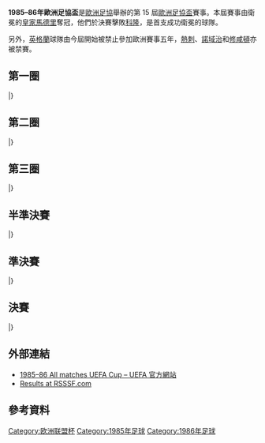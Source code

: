 {{noteTA
|G1=football
|G2=uefa
}}
{{Infobox 國際足球賽事賽季
| tourney_name          = 歐洲足協盃
| year                  = 1985–86
| image                 = 
| size                  = 
| caption               = 
| edition               = 15
| defending_champ_other = {{flagicon|ESP}} [[皇家馬德里足球俱樂部|皇家馬德里]]
| dates                 = 1985年9月11日–1986年5月6日
| num_teams             = 64 隊
| associations          = 31
| champion_other        = {{flagicon|ESP}} [[皇家馬德里足球俱樂部|皇家馬德里]]
| count                 = 2
| second_other          = {{flagicon|FRG}} [[科隆足球俱樂部|科隆]]
| matches               = 
| goals                 = 
| attendance            = 
| top_scorer            = 
| player                = 
| prevseason            = [[1984–85年歐洲足協盃|1984–85]]
| nextseason            = [[1986–87年歐洲足協盃|1986–87]]
}}

'''1985–86年歐洲足協盃'''是[[歐洲足協|歐洲足協]]舉辦的第 15 屆[[歐洲足協盃|歐洲足協盃]]賽事。本屆賽事由衛冕的[[皇家馬德里足球俱樂部|皇家馬德里]]奪冠，他們於決賽擊敗[[科隆足球俱樂部|科隆]]，是首支成功衛冕的球隊。

另外，[[英格蘭|英格蘭]]球隊由今屆開始被禁止參加歐洲賽事五年，[[托特納姆熱刺足球俱樂部|熱刺]]、[[諾維奇城足球俱樂部|諾域治]]和[[南安普敦足球俱樂部|修咸頓]]亦被禁賽。

== 第一圈 ==
{{TwoLeg start}}
{{TwoLegResult|'''[[科隆足球俱樂部|科隆]]'''|FRG| 2–1 |[[希洪競技|希杭]]|ESP|0–0|2–1}}
{{TwoLegResult|[[AEK雅典足球會|AEK雅典]]|GRE| 1–5 |'''[[皇家馬德里足球俱樂部|皇家馬德里]]'''|ESP|1–0|0–5}}
{{TwoLegResult|[[歐塞爾足球俱樂部|歐塞爾]]|FRA| 3–4 |'''[[AC米蘭|AC米蘭]]'''|ITA|3–1|0–3}}
{{TwoLegResult|[[尼科西亞希臘人競技足球俱樂部|尼科西亞]]|CYP| 4–6 |'''[[索菲亞火車頭足球俱樂部|索菲亞火車頭]]'''|BUL|2–2|2–4{{aet}}}}
{{TwoLegResult|'''[[畢爾巴鄂競技俱樂部|畢爾包]]'''|ESP| 5–1 |[[貝西克塔斯體操俱樂部|比錫達斯]]|TUR|4–1|1–0}}
{{TwoLegResult|[[博維斯塔足球會|博維斯塔]]|POR| 5–6 |'''[[布魯日足球俱樂部|布魯日]]'''|BEL|4–3|1–3}}
{{TwoLegResult|[[波希米亞人足球俱樂部|波希米亞人]]|IRL| 4–7 |'''[[鄧迪聯足球俱樂部|登地聯]]'''|SCO|2–5|2–2}}
{{TwoLegResult|'''[[門興格拉德巴赫足球俱樂部|慕遜加柏]]'''|FRG| 3–1 |[[波茲南萊克足球俱樂部|列治普斯納]]|POL|1–1|2–0}}
{{TwoLegResult|[[高利寧足球會|高利寧]]|NIR| 1–6 |'''[[萊比錫火車頭足球俱樂部|萊比錫火車頭]]'''|GDR|1–1|0–5}}
{{TwoLegResult|[[布加勒斯特迪納摩足球俱樂部|布加勒斯特戴拿模]]|ROU|var2=1965| 2–2{{agr}} |'''[[瓦爾達足球俱樂部|華達]]'''|YUG|2–1|0–1}}
{{TwoLegResult|[[貝根阿弗尼爾足球會|貝根阿弗尼爾]]|LUX| 0–6 |'''[[PSV燕豪芬|PSV燕豪芬]]'''|NED|0–2|0–4}}
{{TwoLegResult|'''[[奧德薩切爾諾莫列茨足球俱樂部|祖奴摩勒斯]]'''|URS| 4–4{{agr}} |[[雲達不萊梅體育會|雲達不萊梅]]|FRG|2–1|2–3}}
{{TwoLegResult|[[奥厄足球俱樂部|奥厄]]|GDR| 2–5 |'''[[第聶伯羅彼得羅夫斯克足球俱樂部|迪尼普]]'''|URS|1–3|1–2}}
{{TwoLegResult|'''[[莫斯科斯巴達克足球俱樂部|莫斯科斯巴達]]'''|URS| 4–1 |[[圖爾庫TPS足球俱樂部|TPS杜古]]|FIN|1–0|3–1}}
{{TwoLegResult|[[吉奧利ETO足球俱樂部|吉奧利]]|HUN| 4–5 |'''[[波希米揚斯1905足球俱樂部|波希米亞人1905]]'''|TCH|3–1|1–4{{aet}}}}
{{TwoLegResult|'''[[哈伊杜克足球俱樂部|夏德]]'''|YUG| 7–3 |[[梅斯足球俱樂部|梅斯]]|FRA|5–1|2–2 }}
{{TwoLegResult|'''[[國際米蘭足球俱樂部|國際米蘭]]'''|ITA| 5–1 |[[聖加倫足球俱樂部|聖加倫]]|SUI|5–1|0–0}}
{{TwoLegResult|'''[[威爾郡皇家體育會|KSV威爾郡]]'''|BEL| 6–2 |[[奧胡斯體操協會俱樂部|阿曉斯]]|DEN|5–2|1–0}}
{{TwoLegResult|'''[[地拉那戴拿模體育會|地拉那戴拿模]]'''|ALB| 1–0 |[[咸侖斯巴坦足球會|咸侖斯巴坦]]|MLT|1–0|0–0}}
{{TwoLegResult|'''[[林茨體育會|林茨]]'''|AUT| 3–0 |[[奧斯特拉瓦巴尼克足球俱樂部|奧斯泰華]]|TCH|2–0|1–0}}
{{TwoLegResult|'''[[華沙萊吉亞足球俱樂部|歷基亞]]'''|POL| 4–1 |[[維京足球會|維京]]|NOR|3–0|1–1}}
{{TwoLegResult|'''[[納沙泰爾足球俱樂部|納沙泰爾]]'''|SUI| 7–4 |[[布加勒斯特學生體育足球會|學生體育]]|ROU|3–0|4–4}}
{{TwoLegResult|[[比林布拉戈耶夫格勒足球會|比林]]|BUL| 1–7 |'''[[哈馬比足球會|哈馬比]]'''|SWE|1–3|0–4}}
{{TwoLegResult|[[波蒂莫嫩塞競技俱樂部|樸迪莫倫斯]]|POR| 1–4 |'''[[游擊隊足球俱樂部|柏迪遜]]'''|YUG|1–0|0–4}}
{{TwoLegResult|'''[[列治皇家足球會|列治]]'''|BEL| 4–1 |[[恩斯布魯克獲加足球會|獲加]]|AUT|1–0|3–1}}
{{TwoLegResult|[[流浪者足球俱樂部|格拉斯哥流浪]]|SCO| 1–2 |'''[[奧薩蘇納競技俱樂部|奧沙辛拿]]'''|ESP|1–0|0–2}}
{{TwoLegResult|[[布拉格斯拉維亞體育俱樂部|布拉格斯拉維亞]]|TCH| 1–3 |'''[[聖米倫足球俱樂部|聖美倫]]'''|SCO|1–0|0–3{{aet}}}}
{{TwoLegResult|'''[[鹿特丹斯巴達|鹿特丹斯巴達]]'''|NED| 2–2{{pso|4–3}}|[[漢堡體育俱樂部|漢堡]]|FRG|2–0|0–2{{aet}}}}
{{TwoLegResult|'''[[葡萄牙士砵亭俱樂部|士砵亭]]'''|POR| 4–3 |[[飛燕諾|飛燕諾]]|NED|3–1|1–2}}
{{TwoLegResult|'''[[拖連奴足球會|拖連奴]]'''|ITA| 3–2 |[[帕納辛奈科斯足球俱樂部|彭拿典奈高斯]]|GRE|2–1|1–1 }}
{{TwoLegResult|[[瓦魯爾足球俱樂部|華路亞]]|ISL| 2–4 |'''[[南特足球俱樂部|南特]]'''|FRA|2–1|0–3 }}
{{TwoLegResult|'''[[維迪奧頓足球俱樂部|維迪奧頓]]'''|HUN| 3–3{{agr}} |[[馬模FF|馬模]]|SWE|1–0|2–3}}
|}

== 第二圈 ==
{{TwoLeg start}}
{{TwoLegResult|'''[[科隆足球俱樂部|科隆]]'''|FRG| 8–2 |[[波希米揚斯1905足球俱樂部|波希米亞人1905]]|TCH|4–0|4–2}}
{{TwoLegResult|'''[[AC米蘭|AC米蘭]]'''|ITA| 3–3{{agr}} |[[萊比錫火車頭足球俱樂部|萊比錫火車頭]]|GDR|2–0|1–3}}
{{TwoLegResult|'''[[鄧迪聯足球俱樂部|登地聯]]'''|SCO| 3–1 |[[瓦爾達足球俱樂部|華達]]|YUG|2–0|1–1}}
{{TwoLegResult|'''[[莫斯科斯巴達克足球俱樂部|莫斯科斯巴達]]'''|URS| 4–1 |[[布魯日足球俱樂部|布魯日]]|BEL|1–0|3–1}}
{{TwoLegResult|[[游擊隊足球俱樂部|柏迪遜]]|YUG| 1–5 |'''[[南特足球俱樂部|南特]]'''|FRA|1–1|0–4}}
{{TwoLegResult|'''[[哈馬比足球會|哈馬比]]'''|SWE| 5–4 |[[聖米倫足球俱樂部|聖美倫]]|SCO|3–3|2–1}}
{{TwoLegResult|'''[[威爾郡皇家體育會|KSV威爾郡]]'''|BEL| 3–2 |[[奧薩蘇納競技俱樂部|奧沙辛拿]]|ESP|2–0|1–2}}
{{TwoLegResult|[[地拉那戴拿模體育會|地拉那戴拿模]]|ALB| 0–1 |'''[[葡萄牙士砵亭俱樂部|士砵亭]]'''|POR|0–0|0–1}}
{{TwoLegResult|[[林茨體育會|林茨]]|AUT| 1–4 |'''[[國際米蘭足球俱樂部|國際米蘭]]'''|ITA|1–0|0–4}}
{{TwoLegResult|[[索菲亞火車頭足球俱樂部|索菲亞火車頭]]|BUL| 1–1{{agr}} |'''[[納沙泰爾足球俱樂部|納沙泰爾]]'''|SUI|1–1|0–0}}
{{TwoLegResult|[[PSV燕豪芬|PSV燕豪芬]]|NED| 2–3 |'''[[第聶伯羅彼得羅夫斯克足球俱樂部|迪尼普]]'''|URS|2–2|0–1}}
{{TwoLegResult|[[列治皇家足球會|列治]]|BEL| 1–4 |'''[[畢爾巴鄂競技俱樂部|畢爾包]]'''|ESP|0–1|1–3}}
{{TwoLegResult|'''[[皇家馬德里足球俱樂部|皇家馬德里]]'''|ESP| 2–1 |[[奧德薩切爾諾莫列茨足球俱樂部|祖奴摩勒斯]]|URS|2–1|0–0}}
{{TwoLegResult|[[鹿特丹斯巴達|鹿特丹斯巴達]]|NED| 2–6 |'''[[門興格拉德巴赫足球俱樂部|慕遜加柏]]'''|FRG|1–1|1–5}}
{{TwoLegResult|[[拖連奴足球會|拖連奴]]|ITA| 2–4 |'''[[哈伊杜克足球俱樂部|夏德]]'''|YUG|1–1|1–3}}
{{TwoLegResult|[[維迪奧頓足球俱樂部|維迪奧頓]]|HUN| 1–2 |'''[[華沙萊吉亞足球俱樂部|歷基亞]]'''|POL|0–1|1–1}}
|}

== 第三圈 ==
{{TwoLeg start}}
{{TwoLegResult|[[畢爾巴鄂競技俱樂部|畢爾包]]|ESP| 2–4 |'''[[葡萄牙士砵亭俱樂部|士砵亭]]'''|POR|2–1|0–3}}
{{TwoLegResult|[[門興格拉德巴赫足球俱樂部|慕遜加柏]]|FRG| 5–5{{agr}} |'''[[皇家馬德里足球俱樂部|皇家馬德里]]'''|ESP|5–1|0–4}}
{{TwoLegResult|[[鄧迪聯足球俱樂部|登地聯]]|SCO| 3–4 |'''[[納沙泰爾足球俱樂部|納沙泰爾]]'''|SUI|2–1|1–3{{aet}}}}
{{TwoLegResult|[[第聶伯羅彼得羅夫斯克足球俱樂部|迪尼普]]|URS| 0–3 |'''[[哈伊杜克足球俱樂部|夏德]]'''|YUG|0–1|0–2}}
{{TwoLegResult|[[莫斯科斯巴達克足球俱樂部|莫斯科斯巴達]]|URS| 1–2 |'''[[南特足球俱樂部|南特]]'''|FRA|0–1|1–1}}
{{TwoLegResult|[[哈馬比足球會|哈馬比]]|SWE| 3–4 |'''[[科隆足球俱樂部|科隆]]'''|FRG|2–1|1–3}}
{{TwoLegResult|'''[[國際米蘭足球俱樂部|國際米蘭]]'''|ITA| 1–0 |[[華沙萊吉亞足球俱樂部|歷基亞]]|POL|0–0|1–0{{aet}}}}
{{TwoLegResult|'''[[威爾郡皇家體育會|KSV威爾郡]]'''|BEL| 3–2 |[[AC米蘭|AC米蘭]]|ITA|1–1|2–1}}
|}

== 半準決賽 ==
{{TwoLeg start}}
{{TwoLegResult|[[哈伊杜克足球俱樂部|夏德]]|YUG| 1–1{{pso|5–4}}|'''[[威爾郡皇家體育會|KSV威爾郡]]'''|BEL|1–0|0–1{{aet}}}}
{{TwoLegResult|'''[[國際米蘭足球俱樂部|國際米蘭]]'''|ITA| 6–3 |[[南特足球俱樂部|南特]]|FRA|3–0|3–3}}
{{TwoLegResult|'''[[皇家馬德里足球俱樂部|皇家馬德里]]'''|ESP| 3–2 |[[納沙泰爾足球俱樂部|納沙泰爾]]|SUI|3–0|0–2}}
{{TwoLegResult|[[葡萄牙士砵亭俱樂部|士砵亭]]|POR| 1–3 |'''[[科隆足球俱樂部|科隆]]'''|FRG|1–1|0–2}}
|}

== 準決賽 ==
{{TwoLeg start}}
{{TwoLegResult|'''[[科隆足球俱樂部|科隆]]'''|FRG| 7–3 |[[威爾郡皇家體育會|KSV威爾郡]]|BEL|4–0|3–3}}
{{TwoLegResult|[[國際米蘭足球俱樂部|國際米蘭]]|ITA| 4–6 |'''[[皇家馬德里足球俱樂部|皇家馬德里]]'''|ESP|3–1|1–5{{aet}}}}
|}

== 決賽 ==
{{TwoLeg start}}
{{TwoLegResult|'''[[皇家馬德里足球俱樂部|皇家馬德里]]'''|ESP| 5–3 |[[科隆足球俱樂部|科隆]]|FRG|5–1|0–2}}
|}

== 外部連結 ==
*[http://www.uefa.com/uefaeuropaleague/season=1985/matches/all/index.html 1985–86 All matches UEFA Cup – UEFA 官方網站]{{Wayback|url=http://www.uefa.com/uefaeuropaleague/season=1985/matches/all/index.html |date=20170312032929 }}
*[http://www.rsssf.com/ec/ec198586.html#uefa Results at RSSSF.com]{{Wayback|url=http://www.rsssf.com/ec/ec198586.html#uefa |date=20170709170931 }}

== 參考資料 ==
{{reflist|2}}

{{UEFA_Europa_League_seasons}}

[[Category:欧洲联盟杯|Category:欧洲联盟杯]]
[[Category:1985年足球|Category:1985年足球]]
[[Category:1986年足球|Category:1986年足球]]